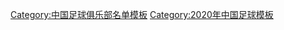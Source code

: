 {{Football squad with groups
|name=2020年中甲分类名单北体大
|bgcolor=#E60000
|bordercolor=#E60000
|textcolor=#FFFFFF
|title=[[北京北体大足球俱乐部|<span style="color:#FFFFFF">北京北体大</span>]] — [[2020年中国足球甲级联赛|<span style="color:#FFFFFF">2020年</span>]][[中国足球甲级联赛|<span style="color:#FFFFFF">中甲联赛第 8 名</span>]]
|group1=全年参赛球员
|list1=<div>
{{Football squad2 player|no=1|name=[[迪力亚尔·吾守尔江|迪力亚尔]]}}
{{Football squad2 player|no=3|name=[[张冉 (足球运动员)|张冉]]}}
{{Football squad2 player|no=4|name={{link-en|叶力江·什那尔|Yeljan Shinar|叶力江}}}}
{{Football squad2 player|no=5|name=[[张帅 (1993年1月18日)|张帅]]}}
{{Football squad2 player|no=6|name=[[艾尼孜尔江·艾司卡尔|艾尼孜尔江]]}}
{{Football squad2 player|no=7|name=[[姚硕]]}}
{{Football squad2 player|no=8|name=[[李明 (1999年)|李明]]}}
{{Football squad2 player|no=9|name={{link-en|龚正 (足球运动员)|Gong Zheng (footballer)|龚正}}}}
{{Football squad2 player|no=10|name=[[唐诗 (足球运动员)|唐诗]]}}
{{Football squad2 player|no=11|name=[[孟振]]}}
{{Football squad2 player|no=12|name={{flagicon|TPE}} [[温智豪]]}}
{{Football squad2 player|no=15|name=[[王海涛 (足球运动员)|王海涛]]}}
{{Football squad2 player|no=16|name=[[张小雨]]}}
{{Football squad2 player|no=17|name=[[范凌江]]}}
{{Football squad2 player|no=18|name=[[徐皓阳]]}}
{{Football squad2 player|no=19|name={{flagicon|NGR}} {{link-en|约翰·欧沃耶利|John Owoeri|-{zh-hans:欧沃耶利;zh-hk:奧沃里}-}}}}
{{Football squad2 player|no=20|name=[[徐勃睿]]}}
{{Football squad2 player|no=21|name=[[卜鑫]]}}
{{Football squad2 player|no=22|name=[[刘天鑫]]}}
{{Football squad2 player|no=23|name=[[周新成]]}}
{{Football squad2 player|no=25|name=[[姜灏]]}}
{{Football squad2 player|no=27|name=[[邹仲霆]]}}
{{Football squad2 player|no=28|name=[[彭俊贤]]}}
{{Football squad2 player|no=29|name=[[黄威 (中国足球员)|黄威]]}}
{{Football squad2 player|no=30|name=[[孙沁涵]]}}
{{Football squad2 player|no=33|name=[[阎相闯|闫相闯]][[File:Captain sports.svg|12px|link=隊長 (足球)]]}}
{{Football squad2 player|no=35|name=[[魏超伦]]}}
</div>
|group2=夏季转入球员
|list2=<div>
{{Football squad2 player|no=14|name=[[曾宇明]]}}
{{Football squad2 player|no=41|name=[[于子然]]}}
{{Football squad2 player|no=42|name=[[杨帆 (2000年)|杨帆]]}}
{{Football squad2 player|no=45|name=[[吾拉木艾力·艾买提|吾拉木艾力]]}}
{{Football squad2 player|no=46|name=[[和董董]]}}
{{Football squad2 player|no=47|name=[[乃比江·阿不来提|乃比江]]}}
</div>
|group3=夏季转出球员
|list3=<div>
{{Football squad2 player|no=2|name=[[张振 (足球运动员)|张振]]}}
{{Football squad2 player|no=31|name={{flagicon|NGR}} {{flagicon|BRA}} {{link-en|多米尼克·维尼修斯|Dominic Vinicius|-{zh-hans:维尼修斯;zh-hk:云尼施奧斯}-}}}}
</div>
|group4=主教练
|list4=[[宿茂臻]]
}}
<noinclude>
{{DEFAULTSORT:Beijing Sport University F.C. Squad 2020}}
[[Category:中国足球俱乐部名单模板]]
[[Category:2020年中国足球模板]]
</noinclude>